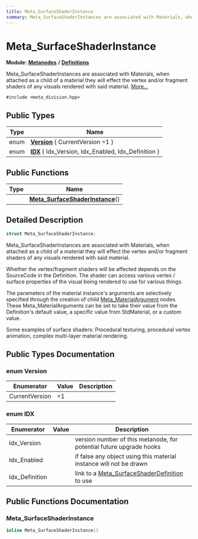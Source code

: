 ```yaml
---
title: Meta_SurfaceShaderInstance
summary: Meta_SurfaceShaderInstances are associated with Materials, when attached as a child of a material they will effect the vertex and/or fragment shaders of any visuals rendered with said material. 
---
```


# Meta_SurfaceShaderInstance

**Module:** **[Metanodes](../../modules/metanodes/index.mdx)** **/** **[Definitions](../../modules/metanodes/definitions.mdx)**

Meta_SurfaceShaderInstances are associated with Materials, when attached as a child of a material they will effect the vertex and/or fragment shaders of any visuals rendered with said material.  [More...](#detailed-description)

`#include <meta_division.hpp>`

## Public Types

| Type           | Name           |
| -------------- | -------------- |
| enum| **[Version](#enum-version)** \{ CurrentVersion =1 \} |
| enum| **[IDX](#enum-idx)** \{ Idx_Version, Idx_Enabled, Idx_Definition \} |

## Public Functions

| Type           | Name           |
| -------------- | -------------- |
| | **[Meta_SurfaceShaderInstance](#meta_surfaceshaderinstance-1)**() |

## Detailed Description

```cpp
struct Meta_SurfaceShaderInstance;
```

Meta_SurfaceShaderInstances are associated with Materials, when attached as a child of a material they will effect the vertex and/or fragment shaders of any visuals rendered with said material. 

Whether the vertex/fragment shaders will be affected depends on the SourceCode in the Definition. The shader can access various vertex / surface properties of the visual being rendered to use for various things.

The parameters of the material instance's arguments are selectively specified through the creation of child [Meta_MaterialArgument](../metanodes/meta-material-argument.mdx) nodes. These Meta_MaterialArguments can be set to take their value from the Definition's default value, a specific value from StdMaterial, or a custom value.

Some examples of surface shaders: Procedural texturing, procedural vertex animation, complex multi-layer material rendering. 

## Public Types Documentation

### enum Version

| Enumerator | Value | Description |
| ---------- | ----- | ----------- |
| CurrentVersion | =1|   |

### enum IDX

| Enumerator | Value | Description |
| ---------- | ----- | ----------- |
| Idx_Version | | version number of this metanode, for potential future upgrade hooks   |
| Idx_Enabled | | if false any object using this material instance will not be drawn   |
| Idx_Definition | | link to a [Meta_SurfaceShaderDefinition](../metanodes/meta-surface-shader-definition.mdx) to use   |

## Public Functions Documentation

### Meta_SurfaceShaderInstance

```cpp
inline Meta_SurfaceShaderInstance()
```
